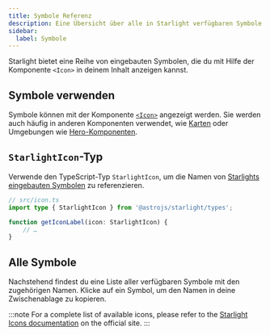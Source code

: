 ```yaml
---
title: Symbole Referenz
description: Eine Übersicht über alle in Starlight verfügbaren Symbole.
sidebar:
  label: Symbole
---
```


Starlight bietet eine Reihe von eingebauten Symbolen, die du mit Hilfe der Komponente `<Icon>` in deinem Inhalt anzeigen kannst.

## Symbole verwenden

Symbole können mit der Komponente [`<Icon>`](/de/components/icons/) angezeigt werden.
Sie werden auch häufig in anderen Komponenten verwendet, wie [Karten](/de/components/cards/) oder Umgebungen wie [Hero-Komponenten](/de/reference/frontmatter/#hero).

## `StarlightIcon`-Typ

Verwende den TypeScript-Typ `StarlightIcon`, um die Namen von [Starlights eingebauten Symbolen](#alle-symbole) zu referenzieren.

```ts {2} /icon: (StarlightIcon)/
// src/icon.ts
import type { StarlightIcon } from '@astrojs/starlight/types';

function getIconLabel(icon: StarlightIcon) {
	// …
}
```

## Alle Symbole

Nachstehend findest du eine Liste aller verfügbaren Symbole mit den zugehörigen Namen. Klicke auf ein Symbol, um den Namen in deine Zwischenablage zu kopieren.


:::note
For a complete list of available icons, please refer to the [Starlight Icons documentation](https://starlight.astro.build/reference/icons/) on the official site.
:::
